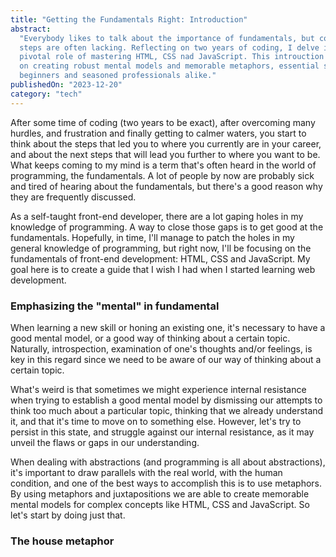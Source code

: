 ```yaml
---
title: "Getting the Fundamentals Right: Introduction"
abstract:
  "Everybody likes to talk about the importance of fundamentals, but concrete
  steps are often lacking. Reflecting on two years of coding, I delve into the
  pivotal role of mastering HTML, CSS nad JavaScript. This introuction focuses
  on creating robust mental models and memorable metaphors, essential steps for
  beginners and seasoned professionals alike."
publishedOn: "2023-12-20"
category: "tech"
---
```


After some time of coding (two years to be exact), after overcoming many
hurdles, and frustration and finally getting to calmer waters, you start to
think about the steps that led you to where you currently are in your career,
and about the next steps that will lead you further to where you want to be.
What keeps coming to my mind is a term that's often heard in the world of
programming, the fundamentals. A lot of people by now are probably sick and
tired of hearing about the fundamentals, but there's a good reason why they are
frequently discussed.

As a self-taught front-end developer, there are a lot gaping holes in my
knowledge of programming. A way to close those gaps is to get good at the
fundamentals. Hopefully, in time, I'll manage to patch the holes in my general
knowledge of programming, but right now, I'll be focusing on the fundamentals of
front-end development: HTML, CSS and JavaScript. My goal here is to create a
guide that I wish I had when I started learning web development.

### Emphasizing the "mental" in fundamental

When learning a new skill or honing an existing one, it's necessary to have a
good mental model, or a good way of thinking about a certain topic. Naturally,
introspection, examination of one's thoughts and/or feelings, is key in this
regard since we need to be aware of our way of thinking about a certain topic.

What's weird is that sometimes we might experience internal resistance when
trying to establish a good mental model by dismissing our attempts to think too
much about a particular topic, thinking that we already understand it, and that
it's time to move on to something else. However, let's try to persist in this
state, and struggle against our internal resistance, as it may unveil the flaws
or gaps in our understanding.

When dealing with abstractions (and programming is all about abstractions), it's
important to draw parallels with the real world, with the human condition, and
one of the best ways to accomplish this is to use metaphors. By using metaphors
and juxtapositions we are able to create memorable mental models for complex
concepts like HTML, CSS and JavaScript. So let's start by doing just that.

### The house metaphor

<HouseDemo />
